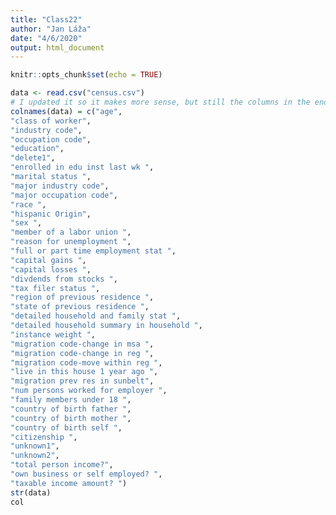 ```yaml
---
title: "Class22"
author: "Jan Láža"
date: "4/6/2020"
output: html_document
---
```


```r
knitr::opts_chunk$set(echo = TRUE)
```


```r
data <- read.csv("census.csv")
# I updated it so it makes more sense, but still the columns in the end dont make sense and I dont know what they represent 
colnames(data) = c("age",
"class of worker", 
"industry code", 
"occupation code", 
"education", 
"delete1",
"enrolled in edu inst last wk ", 
"marital status ",
"major industry code", 
"major occupation code", 
"race ", 
"hispanic Origin", 
"sex ", 
"member of a labor union ", 
"reason for unemployment ", 
"full or part time employment stat ", 
"capital gains ", 
"capital losses ", 
"divdends from stocks ", 
"tax filer status ", 
"region of previous residence ", 
"state of previous residence ", 
"detailed household and family stat ", 
"detailed household summary in household ", 
"instance weight ", 
"migration code-change in msa ", 
"migration code-change in reg ", 
"migration code-move within reg ", 
"live in this house 1 year ago ", 
"migration prev res in sunbelt", 
"num persons worked for employer ",
"family members under 18 ", 
"country of birth father ", 
"country of birth mother ", 
"country of birth self ", 
"citizenship ", 
"unknown1",
"unknown2",
"total person income?", 
"own business or self employed? ", 
"taxable income amount? ")
str(data)
col
```

